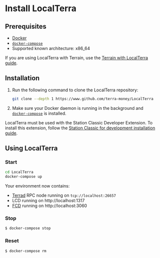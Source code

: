 
# Install LocalTerra

## Prerequisites

- [Docker](https://www.docker.com/)
- [`docker-compose`](https://docs.docker.com/compose/install/)
- Supported known architecture: x86_64

<Admonition type="tip" icon="💡" title="Terrain and LocalTerra">

If you are using LocalTerra with Terrain, use the [Terrain with LocalTerra guide](../terrain/using-terrain-localterra.mdx).

</Admonition>


## Installation

1. Run the following command to clone the LocalTerra repository:

   ```sh
   git clone --depth 1 https://www.github.com/terra-money/LocalTerra
   ```

2. Make sure your Docker daemon is running in the background and [`docker-compose`](https://github.com/docker/compose) is installed.

<Admonition type="tip" icon="🛰" title="Station Classic for development">

LocalTerra must be used with the Station Classic Developer Extension. To install this extension, follow the [Station Classic for development installation guide](../../learn/station/localterra.mdx). 

</Admonition>

## Using LocalTerra

### Start

```sh
cd LocalTerra
docker-compose up
```

Your environment now contains:

- [Terrad](http://github.com/terra-money/core) RPC node running on `tcp://localhost:26657`
- LCD running on http://localhost:1317
- [FCD](http://www.github.com/terra-money/fcd) running on http://localhost:3060

### Stop

```sh
$ docker-compose stop
```

### Reset

```sh
$ docker-compose rm
```

